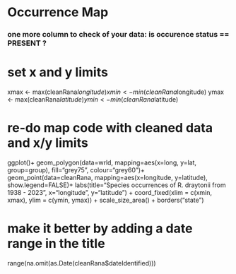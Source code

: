 # Occurrence Map


### one more column to check of your data: is occurence status == PRESENT ?

# set x and y limits

xmax \<- max(cleanRana$longitude) xmin <- min(cleanRana$longitude) ymax \<- max(cleanRana$latitude) ymin <- min(cleanRana$latitude)

# re-do map code with cleaned data and x/y limits

ggplot()+ geom_polygon(data=wrld, mapping=aes(x=long, y=lat, group=group), fill="grey75", colour="grey60")+ geom_point(data=cleanRana, mapping=aes(x=longitude, y=latitude), show.legend=FALSE)+ labs(title="Species occurrences of R. draytonii from 1938 - 2023", x="longitude", y="latitude") + coord_fixed(xlim = c(xmin, xmax), ylim = c(ymin, ymax)) + scale_size_area() + borders("state")

# make it better by adding a date range in the title

range(na.omit(as.Date(cleanRana\$dateIdentified)))
